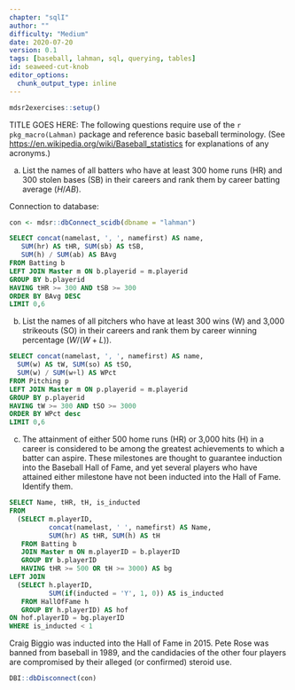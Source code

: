 ```yaml
---
chapter: "sqlI"
author: ""
difficulty: "Medium"
date: 2020-07-20 
version: 0.1
tags: [baseball, lahman, sql, querying, tables]
id: seaweed-cut-knob
editor_options: 
  chunk_output_type: inline
---
```


```r
mdsr2exercises::setup()
```

TITLE GOES HERE: The following questions require use of the `r pkg_macro(Lahman)` package and reference basic baseball terminology. (See <https://en.wikipedia.org/wiki/Baseball_statistics> for explanations of any acronyms.) 


a. List the names of all batters who have at least 300 home runs (HR) and 300 stolen bases (SB) in their careers and rank them by career batting average ($H/AB$). 


<!--begin-answer-->

Connection to database:
```r
con <- mdsr::dbConnect_scidb(dbname = "lahman")
```

```sql
SELECT concat(namelast, ', ', namefirst) AS name, 
   SUM(hr) AS tHR, SUM(sb) AS tSB, 
   SUM(h) / SUM(ab) AS BAvg
FROM Batting b
LEFT JOIN Master m ON b.playerid = m.playerid
GROUP BY b.playerid
HAVING tHR >= 300 AND tSB >= 300
ORDER BY BAvg DESC 
LIMIT 0,6
```
  
<!--end-answer-->
 

b. List the names of all pitchers who have at least 300 wins (W) and 3,000 strikeouts (SO) in their careers and rank them by career winning percentage ($W/(W+L)$). 


<!--begin-answer-->
  
```sql
SELECT concat(namelast, ', ', namefirst) AS name, 
  SUM(w) AS tW, SUM(so) AS tSO, 
  SUM(w) / SUM(w+l) AS WPct
FROM Pitching p
LEFT JOIN Master m ON p.playerid = m.playerid
GROUP BY p.playerid
HAVING tW >= 300 AND tSO >= 3000
ORDER BY WPct desc
LIMIT 0,6
```
<!--end-answer-->


c. The attainment of either 500 home runs (HR) or 3,000 hits (H) in a career is considered to be among the greatest achievements to which a batter can aspire. These milestones are thought to guarantee induction into the Baseball Hall of Fame, and yet several players who have attained either milestone have not been inducted into the Hall of Fame. Identify them. 


<!--begin-answer-->
```sql
SELECT Name, tHR, tH, is_inducted 
FROM
  (SELECT m.playerID, 
          concat(namelast, ' ', namefirst) AS Name,
          SUM(hr) AS tHR, SUM(h) AS tH
   FROM Batting b
   JOIN Master m ON m.playerID = b.playerID
   GROUP BY b.playerID
   HAVING tHR >= 500 OR tH >= 3000) AS bg
LEFT JOIN 
  (SELECT h.playerID,
          SUM(if(inducted = 'Y', 1, 0)) AS is_inducted
   FROM HallOfFame h
   GROUP BY h.playerID) AS hof 
ON hof.playerID = bg.playerID
WHERE is_inducted < 1
```

Craig Biggio was inducted into the Hall of Fame in 2015. Pete Rose was banned from baseball in 1989, and the candidacies of the other four players are compromised by their alleged (or confirmed) steroid use. 


<!--end-answer-->


```r
DBI::dbDisconnect(con)
```


